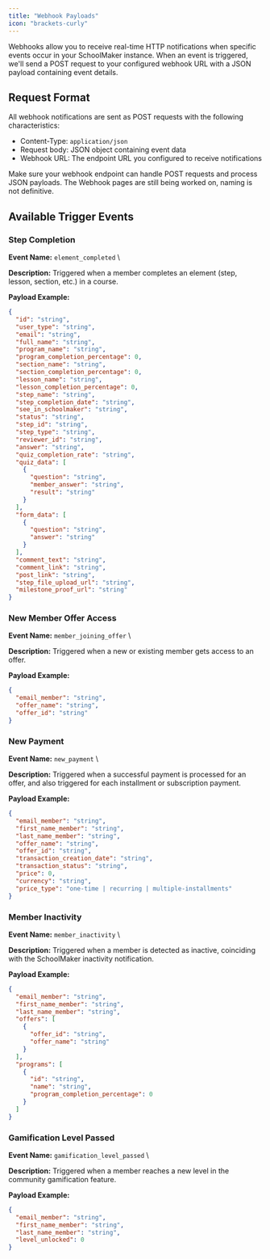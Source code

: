 ```yaml
---
title: "Webhook Payloads"
icon: "brackets-curly"
---
```


Webhooks allow you to receive real-time HTTP notifications when specific events occur in your SchoolMaker instance. When an event is triggered, we'll send a POST request to your configured webhook URL with a JSON payload containing event details.

## Request Format

All webhook notifications are sent as POST requests with the following characteristics:

- Content-Type: `application/json`
- Request body: JSON object containing event data
- Webhook URL: The endpoint URL you configured to receive notifications

<Warning>
  Make sure your webhook endpoint can handle POST requests and process JSON payloads.
</Warning>

<Warning>
  The Webhook pages are still being worked on, naming is not definitive.
</Warning>

## Available Trigger Events

### Step Completion

**Event Name:** `element_completed` \\

**Description:** Triggered when a member completes an element (step, lesson, section, etc.) in a course.

**Payload Example:**

```json
{
  "id": "string",
  "user_type": "string",
  "email": "string",
  "full_name": "string",
  "program_name": "string",
  "program_completion_percentage": 0,
  "section_name": "string",
  "section_completion_percentage": 0,
  "lesson_name": "string", 
  "lesson_completion_percentage": 0,
  "step_name": "string",
  "step_completion_date": "string",
  "see_in_schoolmaker": "string",
  "status": "string",
  "step_id": "string",
  "step_type": "string",
  "reviewer_id": "string",
  "answer": "string",
  "quiz_completion_rate": "string",
  "quiz_data": [
    {
      "question": "string",
      "member_answer": "string", 
      "result": "string"
    }
  ],
  "form_data": [
    {
      "question": "string",
      "answer": "string"
    }
  ],
  "comment_text": "string",
  "comment_link": "string",
  "post_link": "string",
  "step_file_upload_url": "string",
  "milestone_proof_url": "string"
}
```

### New Member Offer Access

**Event Name:** `member_joining_offer` \\

**Description:** Triggered when a new or existing member gets access to an offer.

**Payload Example:**

```json
{
  "email_member": "string",
  "offer_name": "string",
  "offer_id": "string"
}
```

### New Payment

**Event Name:** `new_payment` \\

**Description:** Triggered when a successful payment is processed for an offer, and also triggered for each installment or subscription payment.

**Payload Example:**

```json
{
  "email_member": "string",
  "first_name_member": "string",
  "last_name_member": "string",
  "offer_name": "string",
  "offer_id": "string",
  "transaction_creation_date": "string",
  "transaction_status": "string",
  "price": 0,
  "currency": "string",
  "price_type": "one-time | recurring | multiple-installments"
} 
```

### Member Inactivity

**Event Name:** `member_inactivity` \\

**Description:** Triggered when a member is detected as inactive, coinciding with the SchoolMaker inactivity notification.

**Payload Example:**

```json
{
  "email_member": "string",
  "first_name_member": "string",
  "last_name_member": "string",
  "offers": [
    {
      "offer_id": "string",
      "offer_name": "string"
    }
  ],
  "programs": [
    {
      "id": "string",
      "name": "string",
      "program_completion_percentage": 0
    }
  ]
}
```

### Gamification Level Passed

**Event Name:** `gamification_level_passed` \\

**Description:** Triggered when a member reaches a new level in the community gamification feature.

**Payload Example:**

```json
{
  "email_member": "string",
  "first_name_member": "string",
  "last_name_member": "string",
  "level_unlocked": 0
}
```